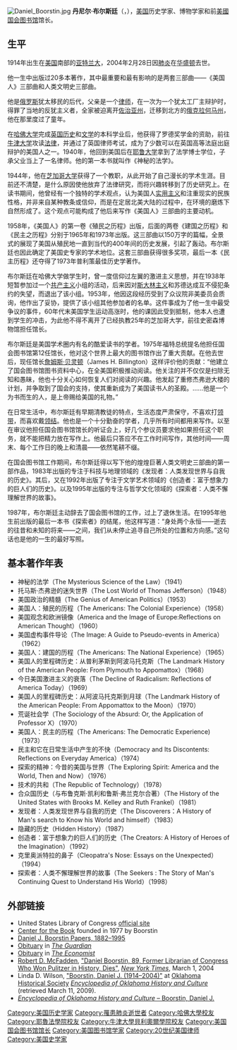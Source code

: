 [[File:Daniel_Boorstin.jpg|thumb]]
'''丹尼尔·布尔斯廷'''（''{{lang|en|Daniel J. Boorstin}}''，{{bd|1914年|10月1日|2004年|2月28日}}），[[美国|美国]]历史学家、博物学家和前[[國會圖書館_(美國)|美國国会图书馆]]馆长。

==生平==
1914年出生在[[美国|美国]]南部的[[亚特兰大|亚特兰大]]，2004年2月28日因[[肺炎|肺炎]]在[[华盛顿哥伦比亚特区|华盛顿]]去世。

他一生中出版过20多本著作，其中最重要和最有影响的是两套三部曲——《美国人》三部曲和人类文明史三部曲。

他是[[俄罗斯|俄罗斯]]犹太移民的后代，父亲是一个[[律师|律师]]，在一次为一个犹太工厂主辩护时，得罪了当地的反犹主义者，全家被迫离开[[佐治亚州|佐治亚州]]，迁移到北方的[[俄克拉何马州|俄克拉何马州]]，他在那里度过了童年。

在[[哈佛大学|哈佛大学]]完成[[英国历史|英国历史]]和[[文学|文学]]的本科学业后，他获得了罗德奖学金的资助，前往[[牛津大学|牛津大学]]攻读[[法律|法律]]，并通过了英国律师考试，成为了少数可以在英国高等法庭出庭辩护的美国人之一。1940年，他回到美国后在[[耶鲁大学|耶鲁大学]]拿到了法学博士学位，子承父业当上了一名律师。他的第一本书就叫作《神秘的法学》。

1944年，他在[[芝加哥大学|芝加哥大学]]获得了一个教职，从此开始了自己漫长的学术生涯。目前还不清楚，是什么原因使他放弃了法律研究，而将兴趣转移到了历史研究上。在读书期间，他曾经有一个独特的学术观点，认为美国人[[实用主义|实用主义]]和注重现实的民族性格，并非来自某种教条或信仰，而是在定居北美大陆的过程中，在环境的磨炼下自然形成了。这个观点可能构成了他后来写作《美国人》三部曲的主要动机。

1958年，《美国人》的第一卷《殖民之历程》出版，后面的两卷《建国之历程》和《民主之历程》分别于1965年和1973年出版。这三部曲以150万字的篇幅，全景式的展现了美国从殖民地一直到当代的400年间的历史发展，引起了轰动。布尔斯廷也因此确定了美国史专家的学术地位。这套三部曲获得很多奖项，最后一本《民主历程》还夺得了1973年普利策最佳历史学著作。

布尔斯廷在哈佛大学做学生时，曾一度信仰过左翼的激进主义思想，并在1938年短暂参加过一个[[共产主义|共产主义]]小组的活动，后来因对[[斯大林主义|斯大林主义]]和苏德达成互不侵犯条约的失望，而退出了该小组。1953年，他因这段经历受到了众议院非美委员会质询，他作出了妥协，提供了该小组其他参加者的名单。这件事成为了他一生中最受争议的事件，60年代末美国学生运动高涨时，他的课因此受到抵制，他本人也遭到学生的冲击，为此他不得不离开了已经执教25年的芝加哥大学，前往史密森博物馆担任馆长。

布尔斯廷是美国学术圈内有名的酷爱读书的学者。1975年福特总统提名他担任国会图书馆第12任馆长，他对这个世界上最大的图书馆作出了重大贡献。在他去世后，现任馆长[[詹姆斯·贝灵顿|詹姆斯·贝灵顿]]（James H. Billington）这样评价他的贡献：“他建立了国会图书馆图书资料中心，在全美国积极推动阅读。他关注的并不仅仅是扫除无知和愚昧，他也十分关心如何恢复人们对阅读的兴趣。他发起了重修杰弗逊大楼的计划，并争取到了国会的支持，使其重新成为了美国读书人的圣殿。......他是一个为书而生的人，是上帝赐给美国的礼物。”


在日常生活中，布尔斯廷有早期清教徒的特点，生活态度严肃保守，不喜欢打[[领带|领带]]，而喜欢戴[[领结|领结]]。他也是一个十分勤奋的学者，几乎所有时间都用来写作。以至在审议他担任国会图书馆馆长的听证会上，好几个参议员要求他如果担任这个职务，就不能把精力放在写作上。他最后只答应不在工作时间写作，其他时间——周末、每个工作日的晚上和清晨——依然笔耕不缀。

在国会图书馆工作期间，布尔斯廷得以写下他的煌煌巨著人类文明史三部曲的第一部作品，1983年出版的专注于科技与地理领域的《发现者：人类发现世界与自我的历史》。其后，又在1992年出版了专注于文学艺术领域的《创造者：富于想象力的巨人们的历史》。以及1995年出版的专注与哲学文化领域的《探索者：人类不懈理解世界的故事》。

1987年，布尔斯廷主动辞去了国会图书馆的工作，过上了退休生活。在1995年他生前出版的最后一本书《探索者》的结尾，他这样写道：“身处两个永恒——逝去的往昔和未知的将来——之间，我们从未停止追寻自己所处的位置和方向感。”这句话也是他的一生的最好写照。

== 基本著作年表 ==
* 神秘的法学（The Mysterious Science of the Law）（1941）
* 托马斯·杰弗逊的迷失世界（The Lost World of Thomas Jefferson）（1948）
* 美国政治的精髓（The Genius of American Politics）（1953）
* 美国人：殖民的历程（The Americans: The Colonial Experience）（1958）
* 美国观念和欧洲镜像（America and the Image of Europe:Reflections on American Thought）（1960）
* 美国虚构事件导论（The Image: A Guide to Pseudo-events in America）（1962）
* 美国人：建国的历程（The Americans: The National Experience）（1965）
* 美国人的里程碑历史：从普利茅斯到阿波马托克斯（The Landmark History of the American People: From Plymouth to Appomattox）（1968）
* 今日美国激进主义的衰落（The Decline of Radicalism: Reflections of America Today）（1969）
* 美国人的里程碑历史：从阿波马托克斯到月球（The Landmark History of the American People: From Appomattox to the Moon）（1970）
* 荒诞社会学（The Sociology of the Absurd: Or, the Application of Professor X）（1970）
* 美国人：民主的历程（The Americans: The Democratic Experience)（1973）
* 民主和它在日常生活中产生的不快（Democracy and Its Discontents: Reflections on Everyday America）（1974）
* 探索的精神：今昔的美国与世界（The Exploring Spirit: America and the World, Then and Now）（1976）
* 技术的共和（The Republic of Technology）（1978）
* 合众国历史（与布鲁克斯·凯利和鲁斯·弗兰克尔合著）（The History of the United States with Brooks M. Kelley and Ruth Frankel）（1981）
* 发现者：人类发现世界与自我的历史（The Discoverers：A History of Man's search to Know his World and himself）（1983）
* 隐藏的历史（Hidden History）（1987）
* 创造者：富于想象力的巨人们的历史（The Creators: A History of Heroes of the Imagination）（1992）
* 克里奥派特拉的鼻子（Cleopatra's Nose: Essays on the Unexpected）（1994）
* 探索者：人类不懈理解世界的故事（The Seekers : The Story of Man's Continuing Quest to Understand His World）（1998）

== 外部链接 ==
{{wikiquote}}
* United States Library of Congress [http://www.loc.gov/ official site]{{Wayback|url=http://www.loc.gov/ |date=20040612015126 }}
* [http://www.loc.gov/loc/cfbook/ [[Center_for_the_Book|Center for the Book]]] founded in 1977 by Boorstin
* [http://findingaids.loc.gov/db/search/xq/searchMfer02.xq?_id=loc.mss.eadmss.ms009034&_faSection=overview&_faSubsection=did&_dmdid=d74441e6&_q=boorstin&_type=all&_displayTerm=Boorstin Daniel J. Boorstin Papers, 1882–1995]{{Wayback|url=http://www.loc.gov/loc/cfbook/ |date=20201211235054 }}
* [https://www.theguardian.com/obituaries/story/0,3604,1159014,00.html Obituary] in ''[[The_Guardian|The Guardian]]''
* [http://www.economist.com/node/2516787 Obituary]{{Wayback|url=http://www.economist.com/node/2516787 |date=20160815095859 }} in ''[[The_Economist|The Economist]]''
* [[Robert_D._McFadden|Robert D. McFadden]], [https://www.nytimes.com/2004/03/01/us/daniel-boorstin-89-former-librarian-of-congress-who-won-pulitzer-in-history-dies.html?pagewanted=1 "Daniel Boorstin, 89, Former Librarian of Congress Who Won Pulitzer in History, Dies"]{{Wayback|url=https://www.nytimes.com/2004/03/01/us/daniel-boorstin-89-former-librarian-of-congress-who-won-pulitzer-in-history-dies.html?pagewanted=1 |date=20190610183235 }}, ''[[New_York_Times|New York Times]]'', March 1, 2004
* Linda D. Wilson, [https://web.archive.org/web/20090105080846/http://digital.library.okstate.edu/encyclopedia/entries/B/BO014.html "Boorstin, Daniel J. (1914–2004)"] at [[Oklahoma_Historical_Society|Oklahoma Historical Society]] [https://web.archive.org/web/20090105083521/http://digital.library.okstate.edu/encyclopedia/entries/B/BO019.html ''Encyclopedia of Oklahoma History and Culture''] (retrieved March 11, 2009).
* [https://web.archive.org/web/20090105080846/http://digital.library.okstate.edu/encyclopedia/entries/B/BO014.html ''Encyclopedia of Oklahoma History and Culture'' – Boorstin, Daniel J. ]

{{Librarians of Congress}}
{{Authority control}}

{{DEFAULTSORT:Boorstin, Daniel J.}}
[[Category:美国历史学家|Category:美国历史学家]]
[[Category:罹患肺炎逝世者|Category:罹患肺炎逝世者]]
[[Category:哈佛大學校友|Category:哈佛大學校友]]
[[Category:耶魯法學院校友|Category:耶魯法學院校友]]
[[Category:牛津大學貝利奧爾學院校友|Category:牛津大學貝利奧爾學院校友]]
[[Category:美国国会图书馆馆长|Category:美国国会图书馆馆长]]
[[Category:美国图书馆学家|Category:美国图书馆学家]]
[[Category:20世纪美国律师|Category:20世纪美国律师]]
[[Category:美国史学家|Category:美国史学家]]